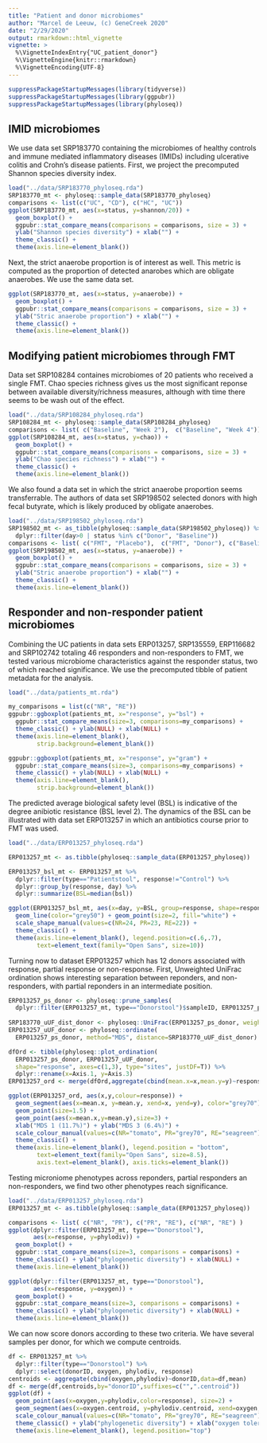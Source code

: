 ```yaml
---
title: "Patient and donor microbiomes"
author: "Marcel de Leeuw, (c) GeneCreek 2020"
date: "2/29/2020"
output: rmarkdown::html_vignette
vignette: >
  %\VignetteIndexEntry{"UC_patient_donor"}
  %\VignetteEngine{knitr::rmarkdown}
  %\VignetteEncoding{UTF-8}
---
```


```r

suppressPackageStartupMessages(library(tidyverse))
suppressPackageStartupMessages(library(ggpubr))
suppressPackageStartupMessages(library(phyloseq))

```

## IMID microbiomes

We use data set SRP183770 containing the microbiomes of healthy controls and immune mediated inflammatory diseases (IMIDs) including ulcerative colitis and Crohn's disease patients. First, we project the precomputed Shannon species diversity index.

```r

load("../data/SRP183770_phyloseq.rda")
SRP183770_mt <- phyloseq::sample_data(SRP183770_phyloseq)
comparisons <- list(c("UC", "CD"), c("HC", "UC"))
ggplot(SRP183770_mt, aes(x=status, y=shannon/20)) +
  geom_boxplot() +
  ggpubr::stat_compare_means(comparisons = comparisons, size = 3) +
  ylab("Shannon species diversity") + xlab("") +
  theme_classic() +
  theme(axis.line=element_blank())

```

Next, the strict anaerobe proportion is of interest as well. This metric is computed as the proportion of detected anarobes which are obligate anaerobes. We use the same data set.

```r

ggplot(SRP183770_mt, aes(x=status, y=anaerobe)) +
  geom_boxplot() +
  ggpubr::stat_compare_means(comparisons = comparisons, size = 3) +
  ylab("Stric anaerobe proportion") + xlab("") +
  theme_classic() +
  theme(axis.line=element_blank())

```

## Modifying patient microbiomes through FMT

Data set SRP108284 containes microbiomes of 20 patients who received a single FMT. Chao species richness gives us the most significant reponse between available diversity/richness measures, although with time there seems to be wash out of the effect.

```r

load("../data/SRP108284_phyloseq.rda")
SRP108284_mt <- phyloseq::sample_data(SRP108284_phyloseq)
comparisons <- list( c("Baseline", "Week 2"),  c("Baseline", "Week 4"))
ggplot(SRP108284_mt, aes(x=status, y=chao)) +
  geom_boxplot() +
  ggpubr::stat_compare_means(comparisons = comparisons, size = 3) +
  ylab("Chao species richness") + xlab("") +
  theme_classic() +
  theme(axis.line=element_blank())

```

We also found a data set in which the strict anaerobe proportion seems transferrable. The authors of data set SRP198502 selected donors with high fecal butyrate, which is likely produced by obligate anaerobes.

```r

load("../data/SRP198502_phyloseq.rda")
SRP198502_mt <- as_tibble(phyloseq::sample_data(SRP198502_phyloseq)) %>%
  dplyr::filter(day>0 | status %in% c("Donor", "Baseline"))
comparisons <- list( c("FMT", "Placebo"),  c("FMT", "Donor"), c("Baseline", "FMT"))
ggplot(SRP198502_mt, aes(x=status, y=anaerobe)) +
  geom_boxplot() +
  ggpubr::stat_compare_means(comparisons = comparisons, size = 3) +
  ylab("Stric anaerobe proportion") + xlab("") +
  theme_classic() +
  theme(axis.line=element_blank())

```

## Responder and non-responder patient microbiomes

Combining the UC patients in data sets ERP013257, SRP135559, ERP116682 and SRP102742 totaling 46 responders and non-responders to FMT, we tested various microbiome characteristics against the responder status, two of which reached significance. We use the precomputed tibble of patient metadata for the analysis.

```r

load("../data/patients_mt.rda")

my_comparisons = list(c("NR", "RE"))
ggpubr::ggboxplot(patients_mt, x="response", y="bsl") +
  ggpubr::stat_compare_means(size=3, comparisons=my_comparisons) +
  theme_classic() + ylab(NULL) + xlab(NULL) +
  theme(axis.line=element_blank(), 
        strip.background=element_blank())
```

```r
ggpubr::ggboxplot(patients_mt, x="response", y="gram") +
  ggpubr::stat_compare_means(size=3, comparisons=my_comparisons) +
  theme_classic() + ylab(NULL) + xlab(NULL) +
  theme(axis.line=element_blank(), 
        strip.background=element_blank())
```

The predicted average biological safety level (BSL) is indicative of the degree anibiotic resistance (BSL level 2). The dynamics of the BSL can be illustrated with data set ERP013257 in which an antibiotics course prior to FMT was used.

```r

load("../data/ERP013257_phyloseq.rda")

ERP013257_mt <- as.tibble(phyloseq::sample_data(ERP013257_phyloseq))

ERP013257_bsl_mt <- ERP013257_mt %>%
  dplyr::filter(type=="Patientstool", response!="Control") %>%
  dplyr::group_by(response, day) %>%
  dplyr::summarize(BSL=median(bsl))

ggplot(ERP013257_bsl_mt, aes(x=day, y=BSL, group=response, shape=response)) +
  geom_line(color="grey50") + geom_point(size=2, fill="white") +
  scale_shape_manual(values=c(NR=24, PR=23, RE=22)) +
  theme_classic() + 
  theme(axis.line=element_blank(), legend.position=c(.6,.7),
        text=element_text(family="Open Sans", size=10))

```


Turning now to dataset ERP013257 which has 12 donors associated with response, partial response or non-response. First, Unweighted UniFrac ordination shows interesting separation between reponders, and non-responders, with partial reponders in an intermediate position.

```r

ERP013257_ps_donor <- phyloseq::prune_samples(
  dplyr::filter(ERP013257_mt, type=="Donorstool")$sampleID, ERP013257_phyloseq)
  
SRP183770_uUF_dist_donor <- phyloseq::UniFrac(ERP013257_ps_donor, weighted=F, normalized=T)
ERP013257_uUF_donor <- phyloseq::ordinate(
  ERP013257_ps_donor, method="MDS", distance=SRP183770_uUF_dist_donor)

dfOrd <- tibble(phyloseq::plot_ordination(
  ERP013257_ps_donor, ERP013257_uUF_donor, 
  shape="response", axes=c(1,3), type="sites", justDF=T)) %>%
  dplyr::rename(x=Axis.1, y=Axis.3)
ERP013257_ord <- merge(dfOrd,aggregate(cbind(mean.x=x,mean.y=y)~response,dfOrd,mean),by="response")

ggplot(ERP013257_ord, aes(x,y,colour=response)) +
  geom_segment(aes(x=mean.x, y=mean.y, xend=x, yend=y), color="grey70") +
  geom_point(size=1.5) +
  geom_point(aes(x=mean.x,y=mean.y),size=3) +
  xlab("MDS 1 (11.7%)") + ylab("MDS 3 (6.4%)") +
  scale_colour_manual(values=c(NR="tomato", PR="grey70", RE="seagreen")) +
  theme_classic() +
  theme(axis.line=element_blank(), legend.position = "bottom",
        text=element_text(family="Open Sans", size=8.5),
        axis.text=element_blank(), axis.ticks=element_blank())
```


Testing microniome phenotypes across reponders, partial responders an non-responders, we find two other phenotypes reach significance.

```r

load("../data/ERP013257_phyloseq.rda")
ERP013257_mt <- as.tibble(phyloseq::sample_data(ERP013257_phyloseq))

comparisons <- list( c("NR", "PR"), c("PR", "RE"), c("NR", "RE") )
ggplot(dplyr::filter(ERP013257_mt, type=="Donorstool"), 
       aes(x=response, y=phylodiv)) +
  geom_boxplot() +
  ggpubr::stat_compare_means(size=3, comparisons = comparisons) +
  theme_classic() + ylab("phylogenetic diversity") + xlab(NULL) +
  theme(axis.line=element_blank())
```

```r

ggplot(dplyr::filter(ERP013257_mt, type=="Donorstool"), 
       aes(x=response, y=oxygen)) +
  geom_boxplot() +
  ggpubr::stat_compare_means(size=3, comparisons = comparisons) +
  theme_classic() + ylab("phylogenetic diversity") + xlab(NULL) +
  theme(axis.line=element_blank())
```

We can now score donors according to these two criteria. We have several samples per donor, for which we compute centroids.

```r

df <- ERP013257_mt %>%
  dplyr::filter(type=="Donorstool") %>%
  dplyr::select(donorID, oxygen, phylodiv, response)
centroids <- aggregate(cbind(oxygen,phylodiv)~donorID,data=df,mean)
df <- merge(df,centroids,by="donorID",suffixes=c("",".centroid"))
ggplot(df) +
  geom_point(aes(x=oxygen,y=phylodiv,color=response), size=2) +
  geom_segment(aes(x=oxygen.centroid, y=phylodiv.centroid, xend=oxygen, yend=phylodiv, color=response)) +
  scale_colour_manual(values=c(NR="tomato", PR="grey70", RE="seagreen")) +
  theme_classic() + ylab("phylogenetic diversity") + xlab("oxygen tolerance") +
  theme(axis.line=element_blank(), legend.position="top")
```